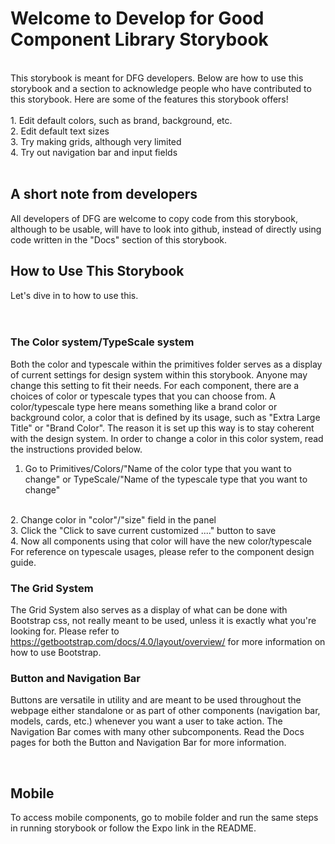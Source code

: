 
<Meta title="Introduction" />

<style>{`

  #docs-root {
    line-height : 2;
  }
  .subheading {
    --mediumdark: '#999999';
    font-weight: 900;
    font-size: 13px;
    color: #999;
    letter-spacing: 6px;
    line-height: 24px;
    text-transform: uppercase;
    margin-bottom: 12px;
    margin-top: 40px;
  }

  .link-list {
    display: grid;
    grid-template-columns: 1fr;
    grid-template-rows: 1fr 1fr;
    row-gap: 10px;
  }

  @media (min-width: 620px) {
    .link-list {
      row-gap: 20px;
      column-gap: 20px;
      grid-template-columns: 1fr 1fr;
    }
  }

  @media all and (-ms-high-contrast:none) {
  .link-list {
      display: -ms-grid;
      -ms-grid-columns: 1fr 1fr;
      -ms-grid-rows: 1fr 1fr;
    }
  }

  .link-item {
    display: block;
    padding: 20px 30px 20px 15px;
    border: 1px solid #00000010;
    border-radius: 5px;
    transition: background 150ms ease-out, border 150ms ease-out, transform 150ms ease-out;
    color: #333333;
    display: flex;
    align-items: flex-start;
  }

  .link-item:hover {
    border-color: #1EA7FD50;
    transform: translate3d(0, -3px, 0);
    box-shadow: rgba(0, 0, 0, 0.08) 0 3px 10px 0;
  }

  .link-item:active {
    border-color: #1EA7FD;
    transform: translate3d(0, 0, 0);
  }

  .link-item strong {
    font-weight: 700;
    display: block;
    margin-bottom: 2px;
  }
  
  .link-item img {
    height: 40px;
    width: 40px;
    margin-right: 15px;
    flex: none;
  }

  .link-item span {
    font-size: 14px;
    line-height: 20px;
  }

  .tip {
    display: inline-block;
    border-radius: 1em;
    font-size: 11px;
    line-height: 12px;
    font-weight: 700;
    background: #E7FDD8;
    color: #66BF3C;
    padding: 4px 12px;
    margin-right: 10px;
    vertical-align: top;
  }

  .tip-wrapper {
    font-size: 13px;
    line-height: 20px;
    margin-top: 40px;
    margin-bottom: 40px;
  }

  .tip-wrapper code {
    font-size: 12px;
    display: inline-block;
  }

  
`}</style>

# Welcome to Develop for Good Component Library Storybook
<br />
This storybook is meant for DFG developers. Below are how to use this storybook and a section to acknowledge people who have contributed to this storybook.
Here are some of the features this storybook offers!
<br /><br />
1. Edit default colors, such as brand, background, etc. 
<br />
2. Edit default text sizes 
<br />
3. Try making grids, although very limited 
<br />
4. Try out navigation bar and input fields
<br />
<br />

## A short note from developers
All developers of DFG are welcome to copy code from this storybook, although to be usable, will have to look into github, instead of directly using code 
written in the "Docs" section of this storybook.

## How to Use This Storybook  
Let's dive in to how to use this.  
<br /><br />

### The Color system/TypeScale system  

Both the color and typescale within the primitives folder serves as a display of current settings for design system within this storybook. Anyone may change this setting to fit their needs.
For each component, there are a choices of color or typescale types that you can choose from. A color/typescale type here means something like a brand color or background color, a color that is
defined by its usage, such as "Extra Large Title" or "Brand Color". The reason it is set up this way is to stay coherent with the design system. In order to change a color in this color system, read the instructions 
provided below. <br />
1. Go to Primitives/Colors/"Name of the color type that you want to change" or TypeScale/"Name of the typescale type that you want to change"
<br />
2. Change color in "color"/"size" field in the panel 
<br />
3. Click the "Click to save current customized ...." button to save 
<br />
4. Now all components using that color will have the new color/typescale 
<br />
For reference on typescale usages, please refer to the component design guide.

### The Grid System

The Grid System also serves as a display of what can be done with Bootstrap css, not really meant to be used, unless it is exactly what you're looking for.
Please refer to https://getbootstrap.com/docs/4.0/layout/overview/ for more information on how to use Bootstrap.
<br />

### Button and Navigation Bar

Buttons are versatile in utility and are meant to be used throughout the webpage either standalone or as part of other components (navigation bar, models, cards, etc.) whenever you want a user to take action. The Navigation Bar comes with many other subcomponents. Read the Docs pages for both the Button and Navigation Bar for more information.

<br /> 

## Mobile 
To access mobile components, go to mobile folder and run the same steps in running storybook or follow the Expo link in the README. 
